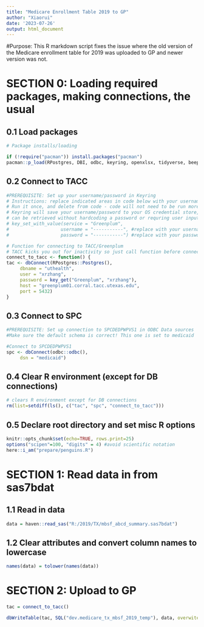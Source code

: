 ```yaml
---
title: "Medicare Enrollment Table 2019 to GP"
author: "Xiaorui"
date: '2023-07-26'
output: html_document
---
```


#Purpose:
This R markdown script fixes the issue where the old version of the Medicare enrollment table
for 2019 was uploaded to GP and newer version was not.


# SECTION 0: Loading required packages, making connections, the usual

## 0.1 Load packages
```r
# Package installs/loading 

if (!require("pacman")) install.packages("pacman")
pacman::p_load(RPostgres, DBI, odbc, keyring, openxlsx, tidyverse, beepr, tictoc, here, haven)

```

## 0.2 Connect to TACC
```r
#PREREQUISITE: Set up your username/password in Keyring
# Instructions: replace indicated areas in code below with your username/password for TACC server
# Run it once, and delete from code - code will not need to be run more than once per user per computer
# Keyring will save your username/password to your OS credential store, and the service/user/password combo
# can be retrieved without hardcoding a password or requring user input.
# key_set_with_value(service = "Greenplum", 
#                   username = "-----------", #replace with your username
#                   password = "-----------") #replace with your password

# Function for connecting to TACC/Greenplum
# TACC kicks you out for inactivity so just call function before connections
connect_to_tacc <- function() {
tac <- dbConnect(RPostgres::Postgres(),
	 dbname = "uthealth",
	 user = "xrzhang",
	 password = key_get("Greenplum", "xrzhang"),
	 host = "greenplum01.corral.tacc.utexas.edu",
	 port = 5432)
}

```

## 0.3 Connect to SPC
```r
#PREREQUISITE: Set up connection to SPCDEDPWPVS1 in ODBC Data sources
#Make sure the default schema is correct! This one is set to medicaid

#Connect to SPCDEDPWPVS1
spc <- dbConnect(odbc::odbc(),
	 dsn = "medicaid")
```

## 0.4 Clear R environment (except for DB connections)
```r
# clears R environment except for DB connections
rm(list=setdiff(ls(), c("tac", "spc", "connect_to_tacc")))
```

## 0.5 Declare root directory and set misc R options
```r
knitr::opts_chunk$set(echo=TRUE, rows.print=25)
options("scipen"=100, "digits" = 4) #avoid scientific notation
here::i_am("prepare/penguins.R")
```

# SECTION 1: Read data in from sas7bdat
## 1.1 Read in data
```r
data = haven::read_sas("R:/2019/TX/mbsf_abcd_summary.sas7bdat")

```

## 1.2 Clear attributes and convert column names to lowercase
```r
names(data) = tolower(names(data))

```

# SECTION 2: Upload to GP

```r
tac = connect_to_tacc()

dbWriteTable(tac, SQL("dev.medicare_tx_mbsf_2019_temp"), data, overwite = TRUE)


```



